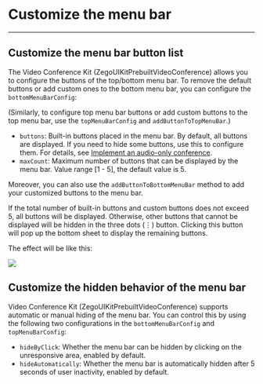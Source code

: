 # Customize the menu bar

- - -

## Customize the menu bar button list

The Video Conference Kit (ZegoUIKitPrebuiltVideoConference) allows you to configure the buttons of the top/bottom menu bar. 
To remove the default buttons or add custom ones to the bottom menu bar, you can configure the `bottomMenuBarConfig`: 

(Similarly, to configure top menu bar buttons or add custom buttons to the top menu bar, use the `topMenuBarConfig` and `addButtonToTopMenuBar`.)

- `buttons`: Built-in buttons placed in the menu bar. By default, all buttons are displayed. If you need to hide some buttons, use this to configure them. For details, see [Implement an audio-only conference](./09-Implement%20an%20audio-only%20conference.mdx). 
- `maxCount`: Maximum number of buttons that can be displayed by the menu bar. Value range [1 - 5], the default value is 5.

Moreover, you can also use the `addButtonToBottomMenuBar` method to add your customized buttons to the menu bar.

If the total number of built-in buttons and custom buttons does not exceed 5, all buttons will be displayed.
Otherwise, other buttons that cannot be displayed will be hidden in the three dots (⋮) button. Clicking this button will pop up the bottom sheet to display the remaining buttons. 

The effect will be like this:

<Frame width="200" height="auto" >
  <img src="https://doc-media.zego.im/sdk-doc/Pics/ZegoUIKit/conference/menuBar.gif" />
</Frame>



## Customize the hidden behavior of the menu bar

Video Conference Kit (ZegoUIKitPrebuiltVideoConference) supports automatic or manual hiding of the menu bar. You can control this by using the following two configurations in the `bottomMenuBarConfig` and `topMenuBarConfig`:

- `hideByClick`: Whether the menu bar can be hidden by clicking on the unresponsive area, enabled by default.
- `hideAutomatically`: Whether the menu bar is automatically hidden after 5 seconds of user inactivity, enabled by default.
